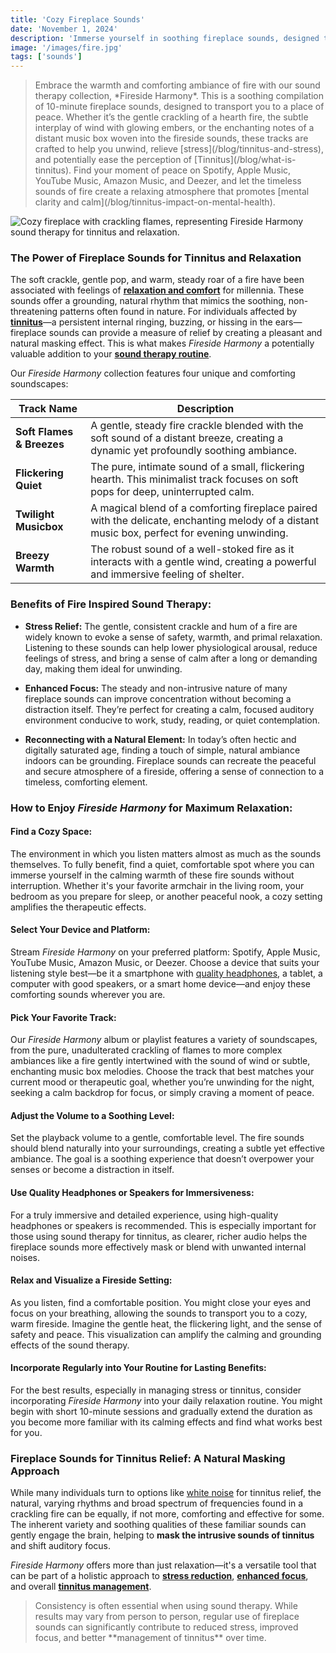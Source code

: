 ```yaml
---
title: 'Cozy Fireplace Sounds'
date: 'November 1, 2024'
description: 'Immerse yourself in soothing fireplace sounds, designed to relieve stress and provide gentle support for tinnitus.'
image: '/images/fire.jpg'
tags: ['sounds']
---
```


<Blockquote>
  Embrace the warmth and comforting ambiance of fire with our sound therapy
  collection, *Fireside Harmony*. This is a soothing compilation of 10-minute
  fireplace sounds, designed to transport you to a place of peace. Whether it’s
  the gentle crackling of a hearth fire, the subtle interplay of wind with
  glowing embers, or the enchanting notes of a distant music box woven into the
  fireside sounds, these tracks are crafted to help you unwind, relieve
  [stress](/blog/tinnitus-and-stress), and potentially ease the perception of
  [Tinnitus](/blog/what-is-tinnitus). Find your moment of peace on Spotify,
  Apple Music, YouTube Music, Amazon Music, and Deezer, and let the timeless
  sounds of fire create a relaxing atmosphere that promotes [mental clarity and
  calm](/blog/tinnitus-impact-on-mental-health).
</Blockquote>

<Image
  src="/images/fire.jpg"
  alt="Cozy fireplace with crackling flames, representing Fireside Harmony sound therapy for tinnitus and relaxation."
/>

<StreamingPlatforms
  spotifyLink="https://open.spotify.com/album/3yabu2asy4SoYEJmjk6oct?si=5xd66XlPTGK3OEvfwJdGHA"
  appleMusicLink="https://music.apple.com/us/album/fireside-comfort/1777174979"
  youtubeMusicLink="https://music.youtube.com/playlist?list=OLAK5uy_lLjOJflZTvegHYtN2XWutrlH3bOIkE8Ws&si=M0u5blbEU7pv_ArX"
  amazonMusicLink="https://music.amazon.com/albums/B0DK7SLJT6"
  deezerLink="https://deezer.page.link/wmhWKTSbSUNxXZHu9"
/>

### The Power of Fireplace Sounds for Tinnitus and Relaxation

The soft crackle, gentle pop, and warm, steady roar of a fire have been associated with feelings of **[relaxation and comfort](/blog/meditation-and-mindfulness-for-tinnitus)** for millennia. These sounds offer a grounding, natural rhythm that mimics the soothing, non-threatening patterns often found in nature. For individuals affected by **[tinnitus](/blog/what-is-tinnitus)**—a persistent internal ringing, buzzing, or hissing in the ears—fireplace sounds can provide a measure of relief by creating a pleasant and natural masking effect. This is what makes _Fireside Harmony_ a potentially valuable addition to your **[sound therapy routine](/zen)**.

Our _Fireside Harmony_ collection features four unique and comforting soundscapes:

| Track Name                | Description                                                                                                                                  |
| ------------------------- | -------------------------------------------------------------------------------------------------------------------------------------------- |
| **Soft Flames & Breezes** | A gentle, steady fire crackle blended with the soft sound of a distant breeze, creating a dynamic yet profoundly soothing ambiance.          |
| **Flickering Quiet**      | The pure, intimate sound of a small, flickering hearth. This minimalist track focuses on soft pops for deep, uninterrupted calm.             |
| **Twilight Musicbox**     | A magical blend of a comforting fireplace paired with the delicate, enchanting melody of a distant music box, perfect for evening unwinding. |
| **Breezy Warmth**         | The robust sound of a well-stoked fire as it interacts with a gentle wind, creating a powerful and immersive feeling of shelter.             |

### Benefits of Fire Inspired Sound Therapy:

- **Stress Relief:** The gentle, consistent crackle and hum of a fire are widely known to evoke a sense of safety, warmth, and primal relaxation. Listening to these sounds can help lower physiological arousal, reduce feelings of stress, and bring a sense of calm after a long or demanding day, making them ideal for unwinding.

- **Enhanced Focus:** The steady and non-intrusive nature of many fireplace sounds can improve concentration without becoming a distraction itself. They’re perfect for creating a calm, focused auditory environment conducive to work, study, reading, or quiet contemplation.

- **Reconnecting with a Natural Element:** In today’s often hectic and digitally saturated age, finding a touch of simple, natural ambiance indoors can be grounding. Fireplace sounds can recreate the peaceful and secure atmosphere of a fireside, offering a sense of connection to a timeless, comforting element.

### How to Enjoy _Fireside Harmony_ for Maximum Relaxation:

#### <Highlighter>Find a Cozy Space:</Highlighter>

The environment in which you listen matters almost as much as the sounds themselves. To fully benefit, find a quiet, comfortable spot where you can immerse yourself in the calming warmth of these fire sounds without interruption. Whether it's your favorite armchair in the living room, your bedroom as you prepare for sleep, or another peaceful nook, a cozy setting amplifies the therapeutic effects.

#### <Highlighter>Select Your Device and Platform:</Highlighter>

Stream _Fireside Harmony_ on your preferred platform: Spotify, Apple Music, YouTube Music, Amazon Music, or Deezer. Choose a device that suits your listening style best—be it a smartphone with [quality headphones](/blog/noise-canceling-headphones-for-tinnitus), a tablet, a computer with good speakers, or a smart home device—and enjoy these comforting sounds wherever you are.

#### <Highlighter>Pick Your Favorite Track:</Highlighter>

Our _Fireside Harmony_ album or playlist features a variety of soundscapes, from the pure, unadulterated crackling of flames to more complex ambiances like a fire gently intertwined with the sound of wind or subtle, enchanting music box melodies. Choose the track that best matches your current mood or therapeutic goal, whether you’re unwinding for the night, seeking a calm backdrop for focus, or simply craving a moment of peace.

<AdComponent />

#### <Highlighter>Adjust the Volume to a Soothing Level:</Highlighter>

Set the playback volume to a gentle, comfortable level. The fire sounds should blend naturally into your surroundings, creating a subtle yet effective ambiance. The goal is a soothing experience that doesn’t overpower your senses or become a distraction in itself.

#### <Highlighter>Use Quality Headphones or Speakers for Immersiveness:</Highlighter>

For a truly immersive and detailed experience, using high-quality headphones or speakers is recommended. This is especially important for those using sound therapy for tinnitus, as clearer, richer audio helps the fireplace sounds more effectively mask or blend with unwanted internal noises.

#### <Highlighter>Relax and Visualize a Fireside Setting:</Highlighter>

As you listen, find a comfortable position. You might close your eyes and focus on your breathing, allowing the sounds to transport you to a cozy, warm fireside. Imagine the gentle heat, the flickering light, and the sense of safety and peace. This visualization can amplify the calming and grounding effects of the sound therapy.

#### <Highlighter>Incorporate Regularly into Your Routine for Lasting Benefits:</Highlighter>

For the best results, especially in managing stress or tinnitus, consider incorporating _Fireside Harmony_ into your daily relaxation routine. You might begin with short 10-minute sessions and gradually extend the duration as you become more familiar with its calming effects and find what works best for you.

<AdComponent />

### Fireplace Sounds for Tinnitus Relief: A Natural Masking Approach

While many individuals turn to options like [white noise](/blog/the-power-of-white-noise) for tinnitus relief, the natural, varying rhythms and broad spectrum of frequencies found in a crackling fire can be equally, if not more, comforting and effective for some. The inherent variety and soothing qualities of these familiar sounds can gently engage the brain, helping to **mask the intrusive sounds of tinnitus** and shift auditory focus.

_Fireside Harmony_ offers more than just relaxation—it's a versatile tool that can be part of a holistic approach to **[stress reduction](/blog/tinnitus-and-stress)**, **[enhanced focus](/blog/tinnitus-impact-on-mental-health)**, and overall **[tinnitus management](/blog/managing-tinnitus)**.

<Blockquote>
  Consistency is often essential when using sound therapy. While results may
  vary from person to person, regular use of fireplace sounds can significantly
  contribute to reduced stress, improved focus, and better **management of
  tinnitus** over time.
</Blockquote>
